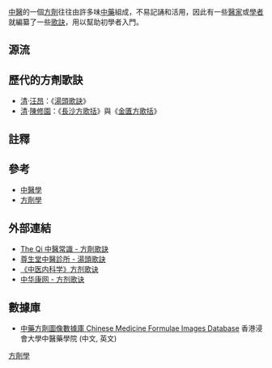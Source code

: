 [[中醫|中醫]]的一個[[方劑|方劑]]往往由許多味[[中藥|中藥]]組成，不易記誦和活用，因此有一些[[醫家|醫家]]或[[學者|學者]]就編纂了一些[[歌訣|歌訣]]，用以幫助初學者入門。
{{中醫小作品}}
{{medical}}
== 源流 ==

== 歷代的方劑歌訣 ==
*[[清|清]]·[[汪昂|汪昂]]：《[[湯頭歌訣|湯頭歌訣]]》
*[[清|清]]·[[陳修園|陳修園]]：《[[長沙方歌括|長沙方歌括]]》與《[[金匱方歌括|金匱方歌括]]》

== 註釋 ==

== 參考 ==
*[[中醫學|中醫學]]
*[[方劑學|方劑學]]

== 外部連結 ==
*[http://www.theqi.com/cmed/herb/cpack_top.html The Qi 中醫常識 - 方劑歌訣] {{Wayback|url=http://www.theqi.com/cmed/herb/cpack_top.html |date=20081107125609 }}{{zh-tw}}
*[https://web.archive.org/web/20081006143228/http://www.gsd.com.tw/book4/book4.htm 尊生堂中醫診所 - 湯頭歌訣]{{zh-tw}}
*[http://ivy205.bokee.com/6636219.html 《中医内科学》方剂歌诀] {{Wayback|url=http://ivy205.bokee.com/6636219.html |date=20150330055732 }}{{zh-hans}}
*[https://web.archive.org/web/20081007230632/http://www.cnkang.com/zyzy/fjjj/fjgj/Index.html 中华康网 - 方剂歌诀]{{zh-hans}}

== 數據庫 ==
* [https://sys02.lib.hkbu.edu.hk/cmfid/index.asp?facet=type_&lang=cht  中藥方劑圖像數據庫 Chinese Medicine Formulae Images Database] {{Wayback|url=https://sys02.lib.hkbu.edu.hk/cmfid/index.asp?facet=type_&lang=cht |date=20180308103638 }} 香港浸會大學中醫藥學院 (中文, 英文)


[[Category:方劑學|]]